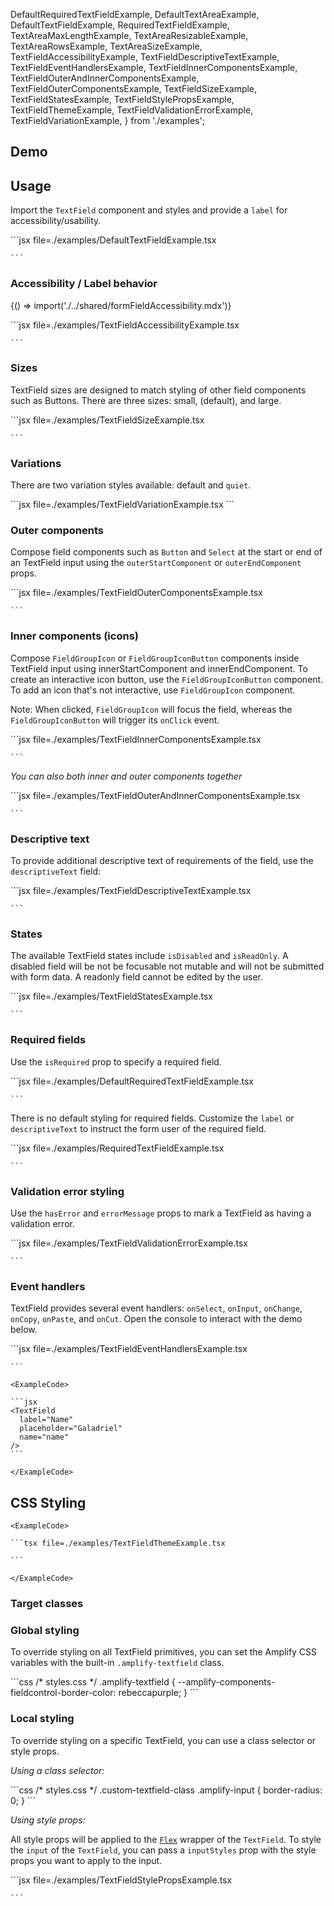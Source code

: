 
  DefaultRequiredTextFieldExample,
  DefaultTextAreaExample,
  DefaultTextFieldExample,
  RequiredTextFieldExample,
  TextAreaMaxLengthExample,
  TextAreaResizableExample,
  TextAreaRowsExample,
  TextAreaSizeExample,
  TextFieldAccessibilityExample,
  TextFieldDescriptiveTextExample,
  TextFieldEventHandlersExample,
  TextFieldInnerComponentsExample,
  TextFieldOuterAndInnerComponentsExample,
  TextFieldOuterComponentsExample,
  TextFieldSizeExample,
  TextFieldStatesExample,
  TextFieldStylePropsExample,
  TextFieldThemeExample,
  TextFieldValidationErrorExample,
  TextFieldVariationExample,
} from './examples';

## Demo

<TextFieldDemo />

## Usage

Import the `TextField` component and styles and provide a `label` for accessibility/usability.

<Example>
  <DefaultTextFieldExample />
  <ExampleCode>
    ```jsx file=./examples/DefaultTextFieldExample.tsx

    ```

</ExampleCode>
</Example>

### Accessibility / Label behavior

<Fragment>{() => import('./../shared/formFieldAccessibility.mdx')}</Fragment>

<Example>
  <TextFieldAccessibilityExample />
  <ExampleCode>
    ```jsx file=./examples/TextFieldAccessibilityExample.tsx 
    
    ```

  </ExampleCode>
</Example>

### Sizes

TextField sizes are designed to match styling of other field components such as Buttons. There are three sizes: small, (default), and large.

<Example>
  <TextFieldSizeExample />
  <ExampleCode>
    ```jsx file=./examples/TextFieldSizeExample.tsx

    ```

  </ExampleCode>
</Example>

### Variations

There are two variation styles available: default and `quiet`.

<Example>
  <TextFieldVariationExample />
  <ExampleCode>
  ```jsx file=./examples/TextFieldVariationExample.tsx
  ```
  </ExampleCode>

</Example>

### Outer components

Compose field components such as `Button` and `Select` at the start or end of an TextField input using the `outerStartComponent` or `outerEndComponent` props.

<Example>
  <TextFieldOuterComponentsExample />
  <ExampleCode>
    ```jsx file=./examples/TextFieldOuterComponentsExample.tsx

    ```

  </ExampleCode>
</Example>

### Inner components (icons)

Compose `FieldGroupIcon` or `FieldGroupIconButton` components inside TextField input using innerStartComponent and innerEndComponent.
To create an interactive icon button, use the `FieldGroupIconButton` component. To add an icon that's not interactive, use `FieldGroupIcon` component.

Note: When clicked, `FieldGroupIcon` will focus the field, whereas the `FieldGroupIconButton` will trigger its `onClick` event.

<Example>
  <TextFieldInnerComponentsExample />
  <ExampleCode>
    ```jsx file=./examples/TextFieldInnerComponentsExample.tsx

    ```

  </ExampleCode>
</Example>

_You can also both inner and outer components together_

<Example>
  <TextFieldOuterAndInnerComponentsExample />
  <ExampleCode>
    ```jsx file=./examples/TextFieldOuterAndInnerComponentsExample.tsx

    ```

  </ExampleCode>
</Example>

### Descriptive text

To provide additional descriptive text of requirements of the field, use the `descriptiveText` field:

<Example>
  <TextFieldDescriptiveTextExample />
  <ExampleCode>
    ```jsx file=./examples/TextFieldDescriptiveTextExample.tsx

    ```

  </ExampleCode>
</Example>

### States

The available TextField states include `isDisabled` and `isReadOnly`. A disabled field will be not be focusable not mutable and will not be submitted with form data. A readonly field cannot be edited by the user.

<Example>
  <TextFieldStatesExample />
  <ExampleCode>
    ```jsx file=./examples/TextFieldStatesExample.tsx

    ```

  </ExampleCode>
</Example>

### Required fields

Use the `isRequired` prop to specify a required field.

<Example>
  <DefaultRequiredTextFieldExample />
  <ExampleCode>
    ```jsx file=./examples/DefaultRequiredTextFieldExample.tsx

    ```

  </ExampleCode>
</Example>

There is no default styling for required fields. Customize the `label` or `descriptiveText` to instruct the form user of the required field.

<Example>
  <RequiredTextFieldExample />
  <ExampleCode>
    ```jsx file=./examples/RequiredTextFieldExample.tsx

    ```

  </ExampleCode>
</Example>

### Validation error styling

Use the `hasError` and `errorMessage` props to mark a TextField as having a validation error.

<Example>
  <TextFieldValidationErrorExample />
  <ExampleCode>
    ```jsx file=./examples/TextFieldValidationErrorExample.tsx

    ```

  </ExampleCode>
</Example>

### Event handlers

TextField provides several event handlers: `onSelect`, `onInput`, `onChange`, `onCopy`, `onPaste`, and `onCut`. Open the console to interact with the demo below. 

<Example>
  <TextFieldEventHandlersExample />
  <ExampleCode>
    ```jsx file=./examples/TextFieldEventHandlersExample.tsx

    ```

  </ExampleCode>
</Example>

<StandardHTMLAttributes component="TextField" link="input" element="<input>">
  <Example>
    <TextField
      label="Name"
      placeholder="Galadriel"
      name="name"
    />

    <ExampleCode>

    ```jsx
    <TextField
      label="Name"
      placeholder="Galadriel"
      name="name"
    />
    ```

    </ExampleCode>

  </Example>
</StandardHTMLAttributes>

## CSS Styling

<ThemeExample component="TextField">
  <Example>
    <TextFieldThemeExample />
    
    <ExampleCode>

    ```tsx file=./examples/TextFieldThemeExample.tsx

    ```

    </ExampleCode>
  </Example>
</ThemeExample>

### Target classes

<ComponentStyleDisplay componentName="TextField" />

### Global styling

To override styling on all TextField primitives, you can set the Amplify CSS variables with the built-in `.amplify-textfield` class.

<Example>
  <TextField
    label="Globally styled field"
    className="globally-styled-textfield"
  />
  <ExampleCode>
    ```css
    /* styles.css */
    .amplify-textfield {
      --amplify-components-fieldcontrol-border-color: rebeccapurple;
    }
    ```
  </ExampleCode>
</Example>

### Local styling

To override styling on a specific TextField, you can use a class selector or style props.

_Using a class selector:_

<Example>
  <TextField className="custom-textfield-class" label="Square field" />
  <ExampleCode>
    ```css
    /* styles.css */
    .custom-textfield-class .amplify-input {
      border-radius: 0;
    }
    ```
  </ExampleCode>
</Example>

_Using style props:_

All style props will be applied to the [`Flex`](flex) wrapper of the `TextField`. To style the `input` of the `TextField`, you can pass a `inputStyles` prop with the style props you want to apply to the input.

<Example>
  <TextFieldStylePropsExample />
  <ExampleCode>
    ```jsx file=./examples/TextFieldStylePropsExample.tsx

    ```

  </ExampleCode>
</Example>
